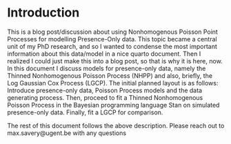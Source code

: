 # Introduction

This is a blog post/discussion about using Nonhomogenous Poisson Point Processes for modelling Presence-Only data. This topic became a central unit of my PhD research, and so I wanted to condense the most important information about this data/model in a nice quarto document. Then I realized I could just make this into a blog post, so that is why it is here, now. In this document I discuss models for presence-only data, namely the Thinned Nonhomogenous Poisson Process (NHPP) and also, briefly, the Log Gaussian Cox Process (LGCP). The initial planned layout is as follows: Introduce presence-only data, Poisson Process models and the data generating process. Then, proceed to fit a Thinned Nonhomogenous Poisson Process in the Bayesian programming language Stan on simulated presence-only data. Finally, fit a LGCP for comparison. 

The rest of this document follows the above description. Please reach out to max.savery@ugent.be with any questions